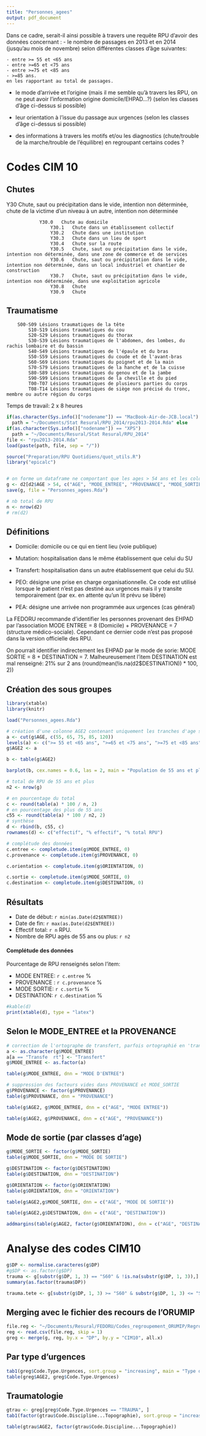 ```yaml
---
title: "Personnes_agees"
output: pdf_document
---
```


Dans ce cadre, serait-il ainsi possible à travers une requête RPU d'avoir des données concernant  :
- le nombre de passages en 2013 et en 2014 (jusqu'au mois de novembre) selon différentes classes d'âge suivantes:

    - entre >= 55 et <65 ans
    - entre >=65 et <75 ans
    - entre >=75 et <85 ans
    - >=85 ans.  
    en les rapportant au total de passages.

- le mode d'arrivée et l'origine (mais il me semble qu'à travers les RPU, on ne peut avoir l'information origine domicile/EHPAD...?) (selon les classes d'âge ci-dessus si possible)

- leur orientation à l'issue du passage aux urgences (selon les classes d'âge ci-dessus si possible)
 
- des informations à travers les motifs et/ou les diagnostics (chute/trouble de la marche/trouble de l'équilibre) en regroupant certains codes ?

Codes CIM 10
============

Chutes
------
Y30  Chute, saut ou précipitation dans le vide, intention non déterminée, chute de la victime d'un niveau à un autre, intention non déterminée
```{}
    	 	Y30.0	Chute au domicile
 	 	 	 	Y30.1	Chute dans un établissement collectif
 	 	 	 	Y30.2	Chute dans une institution
 	 	 	 	Y30.3	Chute dans un lieu de sport
 	 	 	 	Y30.4	Chute sur la route
 	 	 	 	Y30.5	Chute, saut ou précipitation dans le vide, intention non déterminée, dans une zone de commerce et de services
 	 	 	 	Y30.6	Chute, saut ou précipitation dans le vide, intention non déterminée, dans un local industriel et chantier de construction
 	 	 	 	Y30.7	Chute, saut ou précipitation dans le vide, intention non déterminée, dans une exploitation agricole
 	 	 	 	Y30.8	Chute
 	 	 	 	Y30.9	Chute
```
Traumatisme
-----------
```{}
    S00-S09	Lésions traumatiques de la tête
 	 	S10-S19	Lésions traumatiques du cou
 	 	S20-S29	Lésions traumatiques du thorax
 	 	S30-S39	Lésions traumatiques de l'abdomen, des lombes, du rachis lombaire et du bassin
 	 	S40-S49	Lésions traumatiques de l'épaule et du bras
 	 	S50-S59	Lésions traumatiques du coude et de l'avant-bras
 	 	S60-S69	Lésions traumatiques du poignet et de la main
 	 	S70-S79	Lésions traumatiques de la hanche et de la cuisse
 	 	S80-S89	Lésions traumatiques du genou et de la jambe
 	 	S90-S99	Lésions traumatiques de la cheville et du pied
 	 	T00-T07	Lésions traumatiques de plusieurs parties du corps
 	 	T08-T14	Lésions traumatiques de siège non précisé du tronc, membre ou autre région du corps 
```

Temps de travail: 2 x 8 heures
 
```r
if(as.character(Sys.info()["nodename"]) == "MacBook-Air-de-JCB.local")
  path = "~/Documents/Stat Resural/RPU_2014/rpu2013-2014.Rda" else 
if(as.character(Sys.info()["nodename"]) == "XPS")
  path = "~/Documents/Resural/Stat Resural/RPU_2014"
file <- "rpu2013-2014.Rda"
load(paste(path, file, sep = "/"))

source("Preparation/RPU Quotidiens/quot_utils.R")
library("epicalc")


# on forme un dataframe ne comportant que les ages > 54 ans et les colonnes utiles:
g <- d2[d2$AGE > 54, c("AGE", "MODE_ENTREE", "PROVENANCE", "MODE_SORTIE", "DESTINATION", "ORIENTATION", "DP", "MOTIF")]
save(g, file = "Personnes_agees.Rda")

# nb total de RPU
n <- nrow(d2)
# rm(d2)
```

Définitions
-----------

- Domicile: domicile ou ce qui en tient lieu (voie publique)
- Mutation: hospitalisation dans le même établissement que celui du SU
- Transfert: hospitalisation dans un autre établissement que celui du SU.

- PEO: désigne une prise en charge organisationnelle. Ce code est utilisé lorsque le patient n'est pas destiné aux urgences mais il y transite temporairement (par ex. en attente qu'un lit prévu se libère)
- PEA: désigne une arrivée non programmée aux urgences (cas général)

La FEDORU recommande d'identifier les personnes provenant des EHPAD par l'association MODE ENTREE = 8 (Domicile) + PROVENANCE = 7 (structure médico-sociale). Cependant ce dernier code n'est pas proposé dans la version officielle des RPU.

On pourrait identifier indirectement les EHPAD par le mode de sorie: MODE SORTIE = 8 + DESTINATION = 7. Malheureusement l'item DESTINATION est mal renseigné: 21% sur 2 ans (round(mean(!is.na(d2$DESTINATION)) * 100, 2))

Création des sous groupes
--------------------------

```r
library(xtable)
library(knitr)

load("Personnes_agees.Rda")

# création d'une colonne AGE2 contenant uniquement les tranches d'age selon le découpage proposé
a <- cut(g$AGE, c(55, 65, 75, 85, 120))
levels(a) <- c(">= 55 et <65 ans", ">=65 et <75 ans", ">=75 et <85 ans", ">=85 ans")
g$AGE2 <- a

b <- table(g$AGE2)

barplot(b, cex.names = 0.6, las = 2, main = "Population de 55 ans et plus" )

# total de RPU de 55 ans et plus
n2 <- nrow(g)

# en pourcentage du total
c <- round(table(a) * 100 / n, 2)
# en pourcentage des plus de 55 ans
c55 <- round(table(a) * 100 / n2, 2)
# synthèse
d <- rbind(b, c55, c)
rownames(d) <- c("effectif", "% effectif", "% total RPU")

# complétude des données
c.entree <- completude.item(g$MODE_ENTREE, 0)
c.provenance <- completude.item(g$PROVENANCE, 0)

c.orientation <- completude.item(g$ORIENTATION, 0)

c.sortie <- completude.item(g$MODE_SORTIE, 0)
c.destination <- completude.item(g$DESTINATION, 0)

```

Résultats
---------

- Date de début: `r min(as.Date(d2$ENTREE))`
- Date de fin: `r max(as.Date(d2$ENTREE))`
- Effectif total: `r n` RPU.
- Nombre de RPU agés de 55 ans ou plus: `r n2`

#### Complétude des données

Pourcentage de RPU renseignés selon l'item:

- MODE ENTREE: `r c.entree` %
- PROVENANCE : `r c.provenance` %
- MODE SORTIE: `r c.sortie` %
- DESTINATION: `r c.destination` %

```r
#kable(d)
print(xtable(d), type = "latex")
```

Selon le MODE_ENTREE et la PROVENANCE
-------------------------------------

```r
# correction de l'ortographe de transfert, parfois ortographié en 'transf  ert'
a <- as.character(g$MODE_ENTREE)
a[a == "Transfe  rt"] <- "Transfert"
g$MODE_ENTREE <- as.factor(a)

table(g$MODE_ENTREE, dnn = "MODE D'ENTREE")

# suppression des facteurs vides dans PROVENANCE et MODE_SORTIE
g$PROVENANCE <- factor(g$PROVENANCE)
table(g$PROVENANCE, dnn = "PROVENANCE")

table(g$AGE2, g$MODE_ENTREE, dnn = c("AGE", "MODE ENTREE"))

table(g$AGE2, g$PROVENANCE, dnn = c("AGE", "PROVENANCE"))

```

Mode de sortie (par classes d'age)
-------------------------------------

```r

g$MODE_SORTIE <- factor(g$MODE_SORTIE)
table(g$MODE_SORTIE, dnn = "MODE DE SORTIE")

g$DESTINATION <- factor(g$DESTINATION)
table(g$DESTINATION, dnn = "DESTINATION")

g$ORIENTATION <- factor(g$ORIENTATION)
table(g$ORIENTATION, dnn = "ORIENTATION")

table(g$AGE2,g$MODE_SORTIE, dnn = c("AGE", "MODE DE SORTIE"))

table(g$AGE2,g$DESTINATION, dnn = c("AGE", "DESTINATION"))

addmargins(table(g$AGE2, factor(g$ORIENTATION), dnn = c("AGE", "DESTINATION")), c(1,2))


```

Analyse des codes CIM10
========================

```r
g$DP <- normalise.caracteres(g$DP)
#g$DP <- as.factor(g$DP)
trauma <- g[substr(g$DP, 1, 3) == "S60" & !is.na(substr(g$DP, 1, 3)),]
summary(as.factor(trauma$DP))

trauma.tete <- g[substr(g$DP, 1, 3) >= "S60" & substr(g$DP, 1, 3) <= "S69" & !is.na(substr(g$DP, 1, 3)),]

```

Merging avec le fichier des recours de l'ORUMIP
-----------------------------------------------

```r
file.reg <- "~/Documents/Resural/FEDORU/Codes_regroupement_ORUMIP/Regroupement_ORUMIP/Regroupements ORUMiP Thésaurus SFMU.csv"
reg <- read.csv(file.reg, skip = 1)
greg <- merge(g, reg, by.x = "DP", by.y = "CIM10", all.x)

```
Par type d'urgences
-------------------
```r
tab1(greg$Code.Type.Urgences, sort.group = "increasing", main = "Type d'urgence", ylab = "Fréquence")
table(greg$AGE2, greg$Code.Type.Urgences)
```
Traumatologie
-------------
```r
gtrau <- greg[greg$Code.Type.Urgences == "TRAUMA", ]
tab1(factor(gtrau$Code.Discipline...Topographie), sort.group = "increasing", main = "Traumatologie - Localisation", cex = 0.8, cex.names = 0.6)

table(gtrau$AGE2, factor(gtrau$Code.Discipline...Topographie))

```

